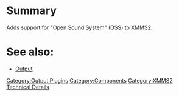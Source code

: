 {{ComponentHeader}}

=Summary=
Adds support for "Open Sound System" (OSS) to XMMS2.

=See also:=
* [[Component:Output | Output]]

[[Category:Output Plugins]]
[[Category:Components]]
[[Category:XMMS2 Technical Details]]
